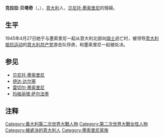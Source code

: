 {{unreferenced|time=2019-09-05T13:04:12+00:00}}
{{noteTA
|T=zh-cn:克拉雷塔·佩塔奇; zh-tw:克拉拉·貝塔奇;
|1=zh-cn:克拉雷塔·佩塔奇; zh-tw:克拉拉·貝塔奇;
}}
{{Infobox person
| name        = 克拉拉·贝塔奇<br>{{small|Clara Petacci}}
| image       = Clara Petacci.png
| caption     = 1930年代的克拉拉·贝塔奇
| birth_date  = {{birth date|1912|02|28|df=y}}
| birth_place = {{flag|Kingdom of Italy}}[[羅馬|羅馬]]
| death_date  = {{death date and age|1945|04|28|1912|02|28|df=y}}
| death_place = {{flag|Kingdom of Italy}}{{le|朱利諾|Giulino}}
| nationality = [[義大利人|義大利]]
| known_for   = [[貝尼托·墨索里尼|貝尼托·墨索里尼]]的情婦
| partner     = [[貝尼托·墨索里尼|貝尼托·墨索里尼]]（1933－1945）
| relatives   = {{le|馬塞洛·貝塔奇|Marcello Petacci}}（兄）<br>{{le|Miriam di San Servolo}}（妹）
}}
'''克拉拉·贝塔奇'''（{{lang-it|'''Clara Petacci'''}}，{{bd|1912年|2月28日|1945年|4月28日|CatIdx=Petacci, Clara}}），[[意大利|意大利]]人，[[贝尼托·墨索里尼|贝尼托·墨索里尼]]的情婦。

==生平==
1945年4月27日她于与墨索里尼一起从意大利北部向[[瑞士|瑞士]]逃亡时，被领导[[意大利抵抗运动|意大利抵抗运动]]的[[意大利共产党|意大利共产党]]游击队俘虏，和墨索里尼一起被处决。

== 参见 ==
* [[贝尼托·墨索里尼|贝尼托·墨索里尼]]
* [[伊达·达尔塞|伊达·达尔塞]]
* [[雷切尔·墨索里尼|雷切尔·墨索里尼]]
* [[玛格丽塔·萨尔法季|玛格丽塔·萨尔法季]]

== 注释 ==
{{reflist}}

{{Authority control}}
{{貝尼托·墨索里尼}}
{{Italy-bio-stub}}
{{DEFAULTSORT:Petacci, Clara}}

[[Category:義大利第二次世界大戰人物|Category:義大利第二次世界大戰人物]]
[[Category:第二次世界大戰女性人物|Category:第二次世界大戰女性人物]]
[[Category:被處決的意大利人|Category:被處決的意大利人]]
[[Category:墨索里尼家族|Category:墨索里尼家族]]